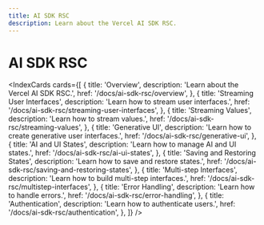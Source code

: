 ```yaml
---
title: AI SDK RSC
description: Learn about the Vercel AI SDK RSC.
---
```


# AI SDK RSC

<IndexCards
  cards={[
    {
      title: 'Overview',
      description: 'Learn about the Vercel AI SDK RSC.',
      href: '/docs/ai-sdk-rsc/overview',
    },
    {
      title: 'Streaming User Interfaces',
      description: 'Learn how to stream user interfaces.',
      href: '/docs/ai-sdk-rsc/streaming-user-interfaces',
    },
    {
      title: 'Streaming Values',
      description: 'Learn how to stream values.',
      href: '/docs/ai-sdk-rsc/streaming-values',
    },
    {
      title: 'Generative UI',
      description: 'Learn how to create generative user interfaces.',
      href: '/docs/ai-sdk-rsc/generative-ui',
    },
    {
      title: 'AI and UI States',
      description: 'Learn how to manage AI and UI states.',
      href: '/docs/ai-sdk-rsc/ai-ui-states',
    },
    {
      title: 'Saving and Restoring States',
      description: 'Learn how to save and restore states.',
      href: '/docs/ai-sdk-rsc/saving-and-restoring-states',
    },
    {
      title: 'Multi-step Interfaces',
      description: 'Learn how to build multi-step interfaces.',
      href: '/docs/ai-sdk-rsc/multistep-interfaces',
    },
    {
      title: 'Error Handling',
      description: 'Learn how to handle errors.',
      href: '/docs/ai-sdk-rsc/error-handling',
    },
    {
      title: 'Authentication',
      description: 'Learn how to authenticate users.',
      href: '/docs/ai-sdk-rsc/authentication',
    },
  ]}
/>
